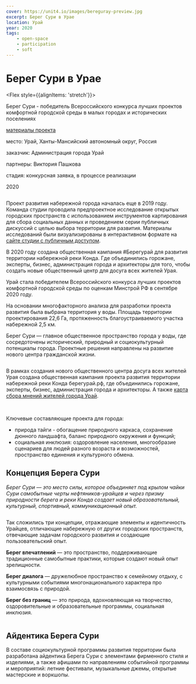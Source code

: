```yaml
---
cover: https://unit4.io/images/bereguray-preview.jpg
excerpt: Берег Сури в Урае
location: Урай
year: 2020
tags:
    - open-space
    - participation
    - soft
---
```

# Берег Сури в Урае

<Flex style={{alignItems: 'stretch'}}>
<Flex col>

Берег Сури - победитель Всероссийского конкурса лучших проектов комфортной городской среды в малых городах и исторических поселениях

<p style={{flex: '0 1 auto'}}>

[материалы проекта](https://disk.yandex.ru/i/AMGx68dGKYQCFA)
</p>
</Flex>

<div>
<p><BlackHighlight>место:</BlackHighlight> Урай, Ханты-Мансийский автономный округ, Россия</p>

<p><BlackHighlight>заказчик:</BlackHighlight> Администрация города Урай</p>

<p><BlackHighlight>партнеры:</BlackHighlight> Виктория Пашкова</p>

<p><BlackHighlight>стадия:</BlackHighlight> конкурсная заявка, в процессе реализации</p>

2020
</div>
</Flex>


<WideBlock>
<Image src="/images/bereguray-preview.jpg" alt="" /> 
</WideBlock>

Проект развития набережной города началась еще в 2019 году. Команда студии проводила предпроектное исследование открытых городских пространств с использованием инструментов картирования для сбора социальных данных и проведением серии публичных дискуссий с целью выбора территории для развития. Материалы исследований были визуализированы в интерактивном формате на [сайте студии с публичным доступом](https://uray.unit4.io/).

В 2020 году создана общественная кампания #Берегурай для развития территории набережной реки Конда. Где объединились горожане, эксперты, бизнес, администрация города и архитекторы для того, чтобы создать новые общественный центр для досуга всех жителей Урая.

Урай стала победителем Всероссийского конкурса лучших проектов комфортной городской среды по оценкам Минстрой РФ в сентябре 2020 году.


<Flex>
<div>
<Image src='/images/bereguray-01.jpg' alt='' width={1001} height={1200} />
</div>

<div>
На основании многофакторного анализа для разработки проекта развития была выбрана территория у воды. Площадь территории проектирования 22,6 Га, протяженность благоустраиваемого участка набережной 2,5 км. 

Берег Сури — главное общественное пространство города у воды, где сосредоточены исторический, природный и социокультурный потенциалы города. Проектные решения направлены на развитие нового центра гражданской жизни. 
</div>
</Flex>

<Image src="/images/bereguray-02.jpg" alt="" /> 

В рамках создания нового общественного центра досуга всех жителей Урая создана общественная кампания проекта развития территории набережной реки Конда берегурай.рф, где объединились горожане, эксперты, бизнес, администрация города и архитекторы. 
А также [карта сбора мнений жителей города Урай](https://mesto.io/bereguray). 

<Carousel> 
    <Image src="/images/bereguray-03-1.jpg" alt="" />
    <Image src="/images/bereguray-03-2.jpg" alt="" />
</Carousel>

Ключевые составляющие проекта для города: 

- природа тайги - обогащение природного каркаса, сохранение дюнного ландшафта, баланс природного окружения и функций;
- социальная инклюзия: оздоровление населения, многообразие сценариев для людей разного возраста и возможностей, пространство единения и культурного обмена.  

## Концепция Берега Сури

_Берег Сури — это место силы, которое объединяет под крылом чайки Сури самобытные черты нефтяников-урайцев и через призму природности берега и реки Конда создает новый образовательный, культурный, спортивный, коммуникационный опыт._
 
<WideBlock>
<Image src="/images/bereguray-04.jpg" alt="" /> 
</WideBlock>
 
Так сложились три концепции, отражающие элементы и идентичность Урайцев, отличающие набережную от других городских пространств, отвечающие задачам городского развития и создающие пользовательский опыт.

**Берег впечатлений** — это пространство, поддерживающие традиционные самобытные практики, которые создают новый опыт зрелищности.

**Берег диалога** — дружелюбное пространство к семейному отдыху, с культурными событиями многонационального характера про взаимосвязь с природой.

**Берег без границ** — это природа, вдохновляющая на творчество, оздоровительные и образовательные программы, социальная инклюзия.

<Image src="/images/bereguray-05.jpg" alt="" /> 

## Айдентика Берега Сури

В составе социокультурной программы развития территории была разработана айдентика Берега Сури с элементами фирменного стиля и изделиями, а также афишами по направлениям событийной программы и мероприятий: летние фестивали, музыкальные джемы, открытые мастерские и воркшопы.

<Image src="/images/bereguray-06.jpg" alt="" /> 
